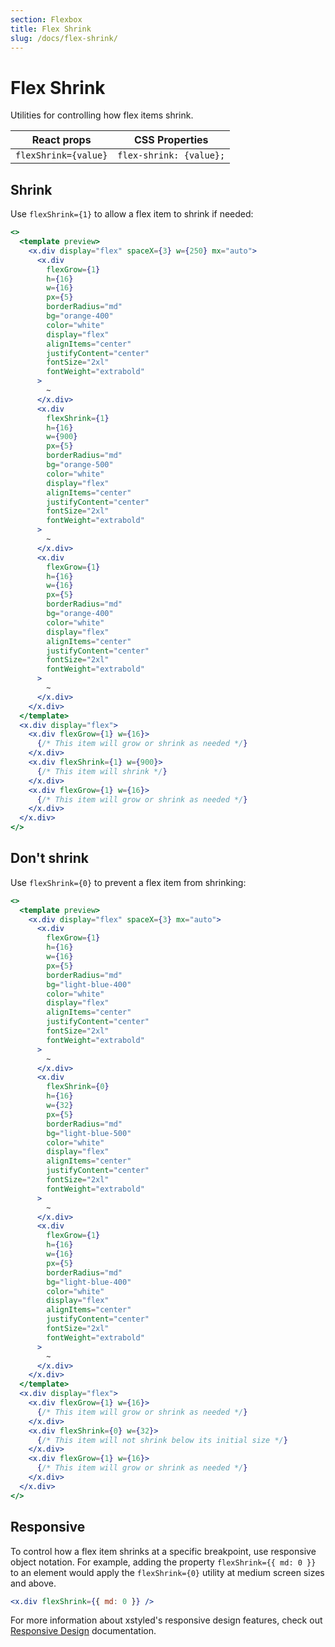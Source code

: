 ```yaml
---
section: Flexbox
title: Flex Shrink
slug: /docs/flex-shrink/
---
```


# Flex Shrink

Utilities for controlling how flex items shrink.

<carbon-ad />

| React props          | CSS Properties          |
| -------------------- | ----------------------- |
| `flexShrink={value}` | `flex-shrink: {value};` |

## Shrink

Use `flexShrink={1}` to allow a flex item to shrink if needed:

```jsx preview color=orange
<>
  <template preview>
    <x.div display="flex" spaceX={3} w={250} mx="auto">
      <x.div
        flexGrow={1}
        h={16}
        w={16}
        px={5}
        borderRadius="md"
        bg="orange-400"
        color="white"
        display="flex"
        alignItems="center"
        justifyContent="center"
        fontSize="2xl"
        fontWeight="extrabold"
      >
        ~
      </x.div>
      <x.div
        flexShrink={1}
        h={16}
        w={900}
        px={5}
        borderRadius="md"
        bg="orange-500"
        color="white"
        display="flex"
        alignItems="center"
        justifyContent="center"
        fontSize="2xl"
        fontWeight="extrabold"
      >
        ~
      </x.div>
      <x.div
        flexGrow={1}
        h={16}
        w={16}
        px={5}
        borderRadius="md"
        bg="orange-400"
        color="white"
        display="flex"
        alignItems="center"
        justifyContent="center"
        fontSize="2xl"
        fontWeight="extrabold"
      >
        ~
      </x.div>
    </x.div>
  </template>
  <x.div display="flex">
    <x.div flexGrow={1} w={16}>
      {/* This item will grow or shrink as needed */}
    </x.div>
    <x.div flexShrink={1} w={900}>
      {/* This item will shrink */}
    </x.div>
    <x.div flexGrow={1} w={16}>
      {/* This item will grow or shrink as needed */}
    </x.div>
  </x.div>
</>
```

## Don't shrink

Use `flexShrink={0}` to prevent a flex item from shrinking:

```jsx preview color=light-blue
<>
  <template preview>
    <x.div display="flex" spaceX={3} mx="auto">
      <x.div
        flexGrow={1}
        h={16}
        w={16}
        px={5}
        borderRadius="md"
        bg="light-blue-400"
        color="white"
        display="flex"
        alignItems="center"
        justifyContent="center"
        fontSize="2xl"
        fontWeight="extrabold"
      >
        ~
      </x.div>
      <x.div
        flexShrink={0}
        h={16}
        w={32}
        px={5}
        borderRadius="md"
        bg="light-blue-500"
        color="white"
        display="flex"
        alignItems="center"
        justifyContent="center"
        fontSize="2xl"
        fontWeight="extrabold"
      >
        ~
      </x.div>
      <x.div
        flexGrow={1}
        h={16}
        w={16}
        px={5}
        borderRadius="md"
        bg="light-blue-400"
        color="white"
        display="flex"
        alignItems="center"
        justifyContent="center"
        fontSize="2xl"
        fontWeight="extrabold"
      >
        ~
      </x.div>
    </x.div>
  </template>
  <x.div display="flex">
    <x.div flexGrow={1} w={16}>
      {/* This item will grow or shrink as needed */}
    </x.div>
    <x.div flexShrink={0} w={32}>
      {/* This item will not shrink below its initial size */}
    </x.div>
    <x.div flexGrow={1} w={16}>
      {/* This item will grow or shrink as needed */}
    </x.div>
  </x.div>
</>
```

## Responsive

To control how a flex item shrinks at a specific breakpoint, use responsive object notation. For example, adding the property `flexShrink={{ md: 0 }}` to an element would apply the `flexShrink={0}` utility at medium screen sizes and above.

```jsx
<x.div flexShrink={{ md: 0 }} />
```

For more information about xstyled's responsive design features, check out [Responsive Design](/docs/responsive-design/) documentation.
